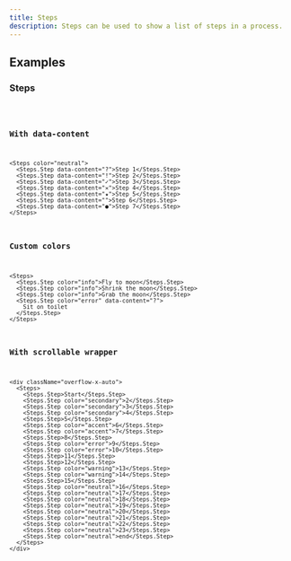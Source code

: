 ```yaml
---
title: Steps
description: Steps can be used to show a list of steps in a process.
---
```


## Examples

### Steps

<code src="./demo/basic.tsx" />

### With data-content

```tsx live
<Steps color="neutral">
  <Steps.Step data-content="?">Step 1</Steps.Step>
  <Steps.Step data-content="!">Step 2</Steps.Step>
  <Steps.Step data-content="✓">Step 3</Steps.Step>
  <Steps.Step data-content="✕">Step 4</Steps.Step>
  <Steps.Step data-content="★">Step 5</Steps.Step>
  <Steps.Step data-content="">Step 6</Steps.Step>
  <Steps.Step data-content="●">Step 7</Steps.Step>
</Steps>
```

### Custom colors

```tsx live
<Steps>
  <Steps.Step color="info">Fly to moon</Steps.Step>
  <Steps.Step color="info">Shrink the moon</Steps.Step>
  <Steps.Step color="info">Grab the moon</Steps.Step>
  <Steps.Step color="error" data-content="?">
    Sit on toilet
  </Steps.Step>
</Steps>
```

### With scrollable wrapper

```tsx live
<div className="overflow-x-auto">
  <Steps>
    <Steps.Step>Start</Steps.Step>
    <Steps.Step color="secondary">2</Steps.Step>
    <Steps.Step color="secondary">3</Steps.Step>
    <Steps.Step color="secondary">4</Steps.Step>
    <Steps.Step>5</Steps.Step>
    <Steps.Step color="accent">6</Steps.Step>
    <Steps.Step color="accent">7</Steps.Step>
    <Steps.Step>8</Steps.Step>
    <Steps.Step color="error">9</Steps.Step>
    <Steps.Step color="error">10</Steps.Step>
    <Steps.Step>11</Steps.Step>
    <Steps.Step>12</Steps.Step>
    <Steps.Step color="warning">13</Steps.Step>
    <Steps.Step color="warning">14</Steps.Step>
    <Steps.Step>15</Steps.Step>
    <Steps.Step color="neutral">16</Steps.Step>
    <Steps.Step color="neutral">17</Steps.Step>
    <Steps.Step color="neutral">18</Steps.Step>
    <Steps.Step color="neutral">19</Steps.Step>
    <Steps.Step color="neutral">20</Steps.Step>
    <Steps.Step color="neutral">21</Steps.Step>
    <Steps.Step color="neutral">22</Steps.Step>
    <Steps.Step color="neutral">23</Steps.Step>
    <Steps.Step color="neutral">end</Steps.Step>
  </Steps>
</div>
```
